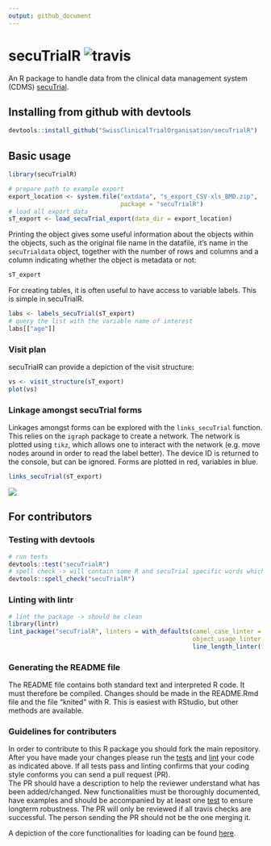 ```yaml
---
output: github_document
---
```

<!-- README.md is generated from README.Rmd. Please edit that file -->


# secuTrialR ![travis](https://api.travis-ci.com/SwissClinicalTrialOrganisation/secuTrialR.svg?branch=master)

An R package to handle data from the clinical data management system (CDMS) [secuTrial](https://www.secutrial.com/en/).

## Installing from github with devtools

```r
devtools::install_github("SwissClinicalTrialOrganisation/secuTrialR")
```

## Basic usage
```r
library(secuTrialR)
```

```r
# prepare path to example export
export_location <- system.file("extdata", "s_export_CSV-xls_BMD.zip",
                               package = "secuTrialR")
# load all export data
sT_export <- load_secuTrial_export(data_dir = export_location)
```
Printing the object gives some useful information about the objects within the objects, such as the original file name in the datafile, it's name in the `secuTrialdata` object, together with the number of rows and columns and a column indicating whether the object is metadata or not:
```r
sT_export
```


For creating tables, it is often useful to have access to variable labels. This is simple in secuTrialR.
```r
labs <- labels_secuTrial(sT_export)
# query the list with the variable name of interest
labs[["age"]]

```
### Visit plan
secuTrialR can provide a depiction of the visit structure:
```r
vs <- visit_structure(sT_export)
plot(vs)
```
<!-- PLOT METHOD DIRECTLY FOR secuTrialdata objects? -->

### Linkage amongst secuTrial forms
Linkages amongst forms can be explored with the `links_secuTrial` function. This relies on the `igraph` package to create a network. The network is plotted using `tikz`, which allows one to interact with the network (e.g. move nodes around in order to read the label better). The device ID is returned to the console, but can be ignored. Forms are plotted in red, variables in blue.
```r
links_secuTrial(sT_export)

```
![](inst/extdata/map.png)
<!-- Figure has to be generated outside of the Rmd file - resize the window and select view/"fit to screen", export it to a PDF and then convert it to a PNG -->

## For contributors
### Testing with devtools

```r
# run tests
devtools::test("secuTrialR")
# spell check -> will contain some R and secuTrial specific words which is fine
devtools::spell_check("secuTrialR")
```

### Linting with lintr

```r
# lint the package -> should be clean
library(lintr)
lint_package("secuTrialR", linters = with_defaults(camel_case_linter = NULL,
                                                   object_usage_linter = NULL,
                                                   line_length_linter(125)))
```

### Generating the README file

The README file contains both standard text and interpreted R code. It must therefore be compiled. Changes should be made in the README.Rmd file and the file "knited" with R. This is easiest with RStudio, but other methods are available.

### Guidelines for contributers

In order to contribute to this R package you should fork the main repository.
After you have made your changes please run the 
[tests](README.md#testing-with-devtools)
and 
[lint](README.md#linting-with-lintr) your code as 
indicated above. If all tests pass and linting confirms that your 
coding style conforms you can send a pull request (PR).  
The PR should have a description to help the reviewer understand what has been 
added/changed. New functionalities must be thoroughly documented, have examples 
and should be accompanied by at least one [test](tests/testthat/) to ensure longterm 
robustness. The PR will only be reviewed if all travis checks are successful. 
The person sending the PR should not be the one merging it.

A depiction of the core functionalities for loading can be found [here](inst/extdata/secuTrialR.png).
